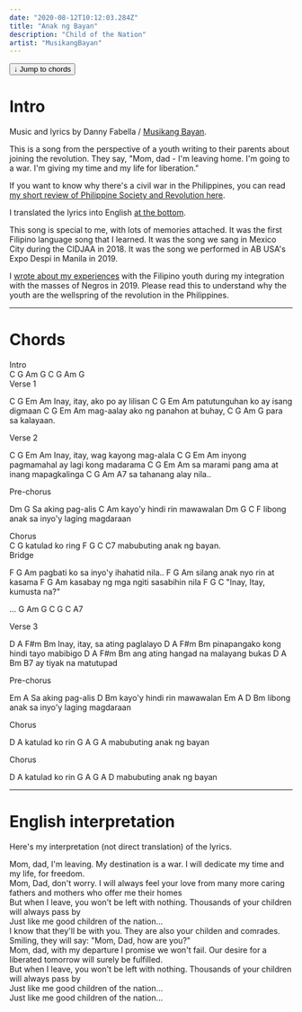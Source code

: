 ```yaml
---
date: "2020-08-12T10:12:03.284Z"
title: "Anak ng Bayan"
description: "Child of the Nation"
artist: "MusikangBayan"
---
```


<a href="#chords">
    <button
        type="button"
        className="inline-flex items-center mb-8 px-2.5 py-1.5 border border-transparent text-xs font-medium rounded shadow-sm text-white bg-indigo-600 hover:bg-indigo-700 focus:outline-none focus:ring-2 focus:ring-offset-2 focus:ring-indigo-500"
    >
     ↓   Jump to chords
    </button>
</a>

# Intro

Music and lyrics by Danny Fabella / [Musikang Bayan](https://www.facebook.com/Musikangbayan).

This is a song from the perspective of a youth writing to their parents about joining the revolution.
They say, "Mom, dad - I'm leaving home. I'm going to a war. I'm giving my time and my life for liberation."

If you want to know why there's a civil war in the Philippines, you can read [my short review of Philippine Society and Revolution here](/2020/07/16/psr/).

I translated the lyrics into English [at the bottom](#interpretation).

This song is special to me, with lots of memories attached. 
It was the first Filipino language song that I learned. 
It was the song we sang in Mexico City during the CIDJAA in 2018. 
It was the song we performed in AB USA's Expo Despi in Manila in 2019.

I [wrote about my experiences](/2019/11/28/youth-culture/) with the Filipino youth 
during my integration with the masses of Negros in 2019. 
Please read this to understand why the youth are the wellspring of the revolution in the Philippines.

---

# Chords

<Section>Intro</Section>
<Chords>C G Am G</Chords>
<Chords>C G Am G</Chords>

<Section>Verse 1</Section>

<Chords>  C     G       Em        Am</Chords>
<Lyrics>Inay, itay, ako po ay lilisan</Lyrics>
<Chords>  C          G       Em       Am</Chords>
<Lyrics>patutunguhan ko ay isang digmaan</Lyrics>
<Chords>     C     G        Em         Am</Chords>
<Lyrics>mag-aalay ako ng panahon at buhay,</Lyrics>
<Chords>C        G    Am     G</Chords>
<Lyrics>para sa kalayaan.</Lyrics>

<Section>Verse 2</Section>

<Chords>  C     G          Em        Am</Chords>
<Lyrics>Inay, itay, wag kayong mag-alala</Lyrics>
<Chords>  C           G        Em            Am</Chords>
<Lyrics>inyong pagmamahal ay lagi kong madarama</Lyrics>
<Chords>     C          G      Em             Am</Chords>
<Lyrics>sa marami pang ama at inang mapagkalinga</Lyrics>
<Chords>C    G             Am  A7</Chords>
<Lyrics>sa tahanang alay nila..</Lyrics>

<Section>Pre-chorus</Section>

<Chords>   Dm         G</Chords>
<Lyrics>Sa aking pag-alis</Lyrics>
<Chords>          C            Am</Chords>
<Lyrics>kayo'y hindi rin mawawalan</Lyrics>
<Chords>Dm      G        C                 F</Chords>
<Lyrics>libong anak sa inyo'y laging magdaraan</Lyrics>


<Section>Chorus</Section>
<Chords>  C          G</Chords>
<Lyrics>katulad ko ring</Lyrics>
<Chords>    F        G        C      C7</Chords>
<Lyrics>mabubuting anak ng bayan.</Lyrics>

<Section>Bridge</Section>

<Chords>   F            G      Am</Chords>
<Lyrics>pagbati ko sa inyo'y ihahatid nila..</Lyrics>
<Chords>  F              G        Am</Chords>
<Lyrics>silang anak nyo rin at kasama</Lyrics>
<Chords>     F            G      Am</Chords>
<Lyrics>kasabay ng mga ngiti sasabihin nila</Lyrics>
<Chords>   F     G           C</Chords>
<Lyrics>"Inay, Itay, kumusta na?"</Lyrics>

<Chords>... G Am G</Chords>
<Chords>C G C A7</Chords>

<Section>Verse 3</Section>

<Chords>  D     A       F#m        Bm</Chords>
<Lyrics>Inay, itay, sa ating paglalayo</Lyrics>
<Chords>  D          A           F#m    Bm</Chords>
<Lyrics>pinapangako kong hindi tayo mabibigo</Lyrics>
<Chords>    D        A        F#m      Bm</Chords>
<Lyrics>ang ating hangad na malayang bukas</Lyrics>
<Chords>D        A        Bm      B7</Chords>
<Lyrics>ay tiyak na matutupad</Lyrics>


<Section>Pre-chorus</Section>

<Chords>   Em         A</Chords>
<Lyrics>Sa aking pag-alis</Lyrics>
<Chords>          D            Bm</Chords>
<Lyrics>kayo'y hindi rin mawawalan</Lyrics>
<Chords>Em      A        D                Bm</Chords>
<Lyrics>libong anak sa inyo'y laging magdaraan</Lyrics>

<Section>Chorus</Section>

<Chords>  D        A</Chords>
<Lyrics>katulad ko rin</Lyrics>
<Chords>    G      A        G  A</Chords>
<Lyrics>mabubuting anak ng bayan</Lyrics>

<Section>Chorus</Section>

<Chords>   D        A</Chords>
<Lyrics>katulad ko rin</Lyrics>
<Chords>    G      A        G  A D</Chords>
<Lyrics>mabubuting anak ng bayan</Lyrics>

---
# English interpretation 

Here's my interpretation (not direct translation) of the lyrics.

<Lyrics> Mom, dad, I'm leaving.</Lyrics>
<Lyrics> My destination is a war. </Lyrics>
<Lyrics> I will dedicate my time and my life, </Lyrics>
<Lyrics> for freedom. </Lyrics>
<br/>
<Lyrics> Mom, Dad, don't worry. </Lyrics>
<Lyrics> I will always feel your love  </Lyrics>
<Lyrics> from many more caring fathers and mothers </Lyrics>
<Lyrics> who offer me their homes </Lyrics>
<br/>
<Lyrics> But when I leave, </Lyrics>
<Lyrics> you won't be left with nothing. </Lyrics>
<Lyrics> Thousands of your children will always pass by </Lyrics>
<br/>
<Lyrics> Just like me </Lyrics>
<Lyrics> good children of the nation... </Lyrics>
<br/>
<Lyrics> I know that they'll be with you. </Lyrics>
<Lyrics> They are also your childen and comrades. </Lyrics>
<Lyrics> Smiling, they will say: </Lyrics>
<Lyrics> "Mom, Dad, how are you?" </Lyrics>
<br/>
<Lyrics> Mom, dad, with my departure </Lyrics>
<Lyrics> I promise we won't fail. </Lyrics>
<Lyrics> Our desire for a liberated tomorrow </Lyrics>
<Lyrics> will surely be fulfilled. </Lyrics>
<br/>
<Lyrics> But when I leave, </Lyrics>
<Lyrics> you won't be left with nothing. </Lyrics>
<Lyrics> Thousands of your children will always pass by </Lyrics>
<br/>
<Lyrics> Just like me </Lyrics>
<Lyrics> good children of the nation... </Lyrics>
<br/>
<Lyrics> Just like me </Lyrics>
<Lyrics> good children of the nation... </Lyrics>